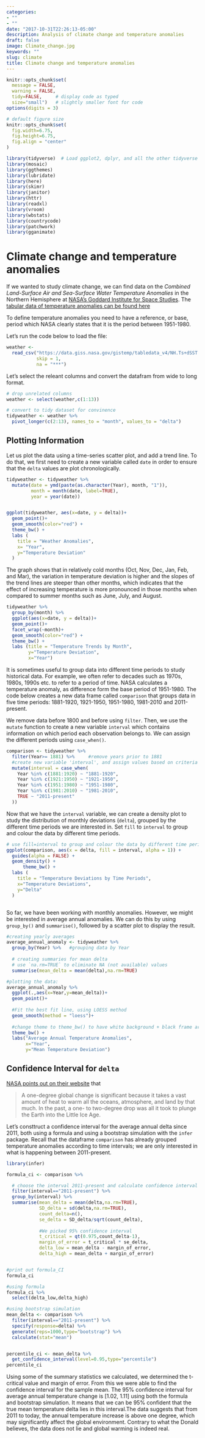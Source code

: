 ```yaml
---
categories:
- ""
- ""
date: "2017-10-31T22:26:13-05:00"
description: Analysis of climate change and temperature anomalies
draft: false
image: Climate_change.jpg
keywords: ""
slug: climate
title: Climate change and temperature anomalies
---
```


```r
knitr::opts_chunk$set(
  message = FALSE, 
  warning = FALSE, 
  tidy=FALSE,     # display code as typed
  size="small")   # slightly smaller font for code
options(digits = 3)

# default figure size
knitr::opts_chunk$set(
  fig.width=6.75, 
  fig.height=6.75,
  fig.align = "center"
)
```

```r
library(tidyverse)  # Load ggplot2, dplyr, and all the other tidyverse packages
library(mosaic)
library(ggthemes)
library(lubridate)
library(here)
library(skimr)
library(janitor)
library(httr)
library(readxl)
library(vroom)
library(wbstats)
library(countrycode)
library(patchwork)
library(gganimate)
```

# Climate change and temperature anomalies

If we wanted to study climate change, we can find data on the *Combined
Land-Surface Air and Sea-Surface Water Temperature Anomalies* in the
Northern Hemisphere at [NASA's Goddard Institute for Space
Studies](https://data.giss.nasa.gov/gistemp). The [tabular data of
temperature anomalies can be found
here](https://data.giss.nasa.gov/gistemp/tabledata_v4/NH.Ts+dSST.txt)

To define temperature anomalies you need to have a reference, or base,
period which NASA clearly states that it is the period between
1951-1980.

Let's run the code below to load the file:

```r

weather <- 
  read_csv("https://data.giss.nasa.gov/gistemp/tabledata_v4/NH.Ts+dSST.csv", 
           skip = 1, 
           na = "***")

```

Let's select the releant columns and convert the datafram from wide to long format.


```r

# drop unrelated columns
weather <- select(weather,c(1:13)) 

# convert to tidy dataset for convinence
tidyweather <- weather %>%  
  pivot_longer(c(2:13), names_to = "month", values_to = "delta")


```


## Plotting Information

Let us plot the data using a time-series scatter plot, and add a trend
line. To do that, we first need to create a new variable called `date`
in order to ensure that the `delta` values are plot chronologically.

```r

tidyweather <- tidyweather %>%
  mutate(date = ymd(paste(as.character(Year), month, "1")),
         month = month(date, label=TRUE),
         year = year(date))


ggplot(tidyweather, aes(x=date, y = delta))+
  geom_point()+
  geom_smooth(color="red") +
  theme_bw() +
  labs (
    title = "Weather Anomalies",
    x= "Year",
    y="Temperature Deviation"
  )


```

The graph shows that in relatively cold months (Oct, Nov, Dec, Jan, Feb,
and Mar), the variation in temperature deviation is higher and the
slopes of the trend lines are steeper than other months, which indicates
that the effect of increasing temperature is more pronounced in those
months when compared to summer months such as June, July, and August.

```r

tidyweather %>% 
  group_by(month) %>% 
  ggplot(aes(x=date, y = delta))+
  geom_point()+
  facet_wrap(~month)+
  geom_smooth(color="red") +
  theme_bw() +
  labs (title = "Temperature Trends by Month",
        y="Temperature Deviation",
        x="Year")


```

It is sometimes useful to group data into different time periods to
study historical data. For example, we often refer to decades such as
1970s, 1980s, 1990s etc. to refer to a period of time. NASA calculates a
temperature anomaly, as difference form the base period of 1951-1980.
The code below creates a new data frame called `comparison` that groups
data in five time periods: 1881-1920, 1921-1950, 1951-1980, 1981-2010
and 2011-present.

We remove data before 1800 and before using `filter`. Then, we use the
`mutate` function to create a new variable `interval` which contains
information on which period each observation belongs to. We can assign
the different periods using `case_when()`.

```r

comparison <- tidyweather %>% 
  filter(Year>= 1881) %>%     #remove years prior to 1881
  #create new variable 'interval', and assign values based on criteria below:
  mutate(interval = case_when(
    Year %in% c(1881:1920) ~ "1881-1920",
    Year %in% c(1921:1950) ~ "1921-1950",
    Year %in% c(1951:1980) ~ "1951-1980",
    Year %in% c(1981:2010) ~ "1981-2010",
    TRUE ~ "2011-present"
  ))


```


Now that we have the `interval` variable, we can create a density plot
to study the distribution of monthly deviations (`delta`), grouped by
the different time periods we are interested in. Set `fill` to
`interval` to group and colour the data by different time periods.

```r


# use fill=interval to group and colour the data by different time periods
ggplot(comparison, aes(x = delta, fill = interval, alpha = 1)) +
  guides(alpha = FALSE) +
  geom_density() +
      theme_bw() +
  labs (
    title = "Temperature Deviations by Time Periods",
    x="Temperature Deviations",
    y="Delta"
  )



```

So far, we have been working with monthly anomalies. However, we might
be interested in average annual anomalies. We can do this by using
`group_by()` and `summarise()`, followed by a scatter plot to display
the result.

```r

#creating yearly averages
average_annual_anomaly <- tidyweather %>% 
  group_by(Year) %>%   #grouping data by Year
  
  # creating summaries for mean delta 
  # use `na.rm=TRUE` to eliminate NA (not available) values 
  summarise(mean_delta = mean(delta),na.rm=TRUE) 

#plotting the data:
average_annual_anomaly %>% 
  ggplot(.,aes(x=Year,y=mean_delta))+
  geom_point()+
  
  #Fit the best fit line, using LOESS method
  geom_smooth(method = "loess")+
  
  #change theme to theme_bw() to have white background + black frame around plot
  theme_bw() +
  labs("Average Annual Temperature Anomalies",
       x="Year",
       y="Mean Temperature Deviation")


```

## Confidence Interval for `delta`

[NASA points out on their
website](https://earthobservatory.nasa.gov/world-of-change/decadaltemp.php)
that

> A one-degree global change is significant because it takes a vast
> amount of heat to warm all the oceans, atmosphere, and land by that
> much. In the past, a one- to two-degree drop was all it took to plunge
> the Earth into the Little Ice Age.

Let's consttruct a confidence interval for the average annual
delta since 2011, both using a formula and using a bootstrap simulation
with the `infer` package. Recall that the dataframe `comparison` has
already grouped temperature anomalies according to time intervals; we
are only interested in what is happening between 2011-present.

```r

library(infer)

formula_ci <- comparison %>% 

  # choose the interval 2011-present and calculate confidence interval stats
  filter(interval=="2011-present") %>% 
  group_by(interval) %>% 
  summarise(mean_delta = mean(delta,na.rm=TRUE),
            SD_delta = sd(delta,na.rm=TRUE),
            count_delta=n(),
            se_delta = SD_delta/sqrt(count_delta),
            
            #We picked 95% confidence interval
            t_critical = qt(0.975,count_delta-1),
            margin_of_error = t_critical * se_delta,
            delta_low = mean_delta - margin_of_error,
            delta_high = mean_delta + margin_of_error)


#print out formula_CI 
formula_ci

#using formula
formula_ci %>% 
  select(delta_low,delta_high)

#using bootstrap simulation
mean_delta <- comparison %>% 
  filter(interval=="2011-present") %>% 
  specify(response=delta) %>% 
  generate(reps=1000,type="bootstrap") %>% 
  calculate(stat="mean")


percentile_ci <- mean_delta %>% 
  get_confidence_interval(level=0.95,type="percentile")
percentile_ci


```


Using some of the summary statistics we calculated, we determined the
t-critical value and margin of error. From this we were able to find the
confidence interval for the sample mean. The 95% confidence interval for
average annual temperature change is [1.02, 1.11] using both the formula
and bootstrap simulation. It means that we can be 95% confident that the
true mean temperature delta lies in this interval.The data suggests that
from 2011 to today, the annual temperature increase is above one degree,
which may significantly affect the global environment. Contrary to what
the Donald believes, the data does not lie and global warming is indeed
real.
